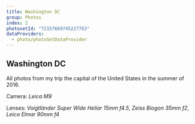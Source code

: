 ```yaml
---
title: Washington DC
group: Photos
index: 2
photosetId: "72157669745227783"
dataProviders:
  - photo/photoSetDataProvider
---
```



## Washington DC

All photos from my trip the capital of the United States in the summer of 2016.

Camera: _Leica M9_

Lenses: _Voigtländer Super Wide Heliar 15mm f4.5_, _Zeiss Biogon 35mm f2_, _Leica Elmar 90mm f4_

<PhotoSet />
